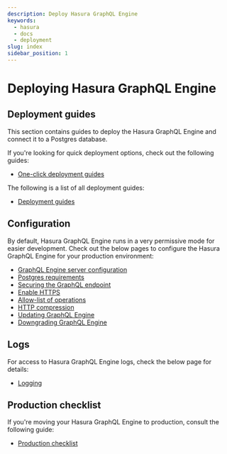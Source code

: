 ```yaml
---
description: Deploy Hasura GraphQL Engine
keywords:
  - hasura
  - docs
  - deployment
slug: index
sidebar_position: 1
---
```


# Deploying Hasura GraphQL Engine

## Deployment guides

This section contains guides to deploy the Hasura GraphQL Engine and connect it to a Postgres database.

If you're looking for quick deployment options, check out the following guides:

- [One-click deployment guides](/deployment/deployment-guides/index.mdx#one-click-deployment-guides)

The following is a list of all deployment guides:

- [Deployment guides](/deployment/deployment-guides/index.mdx#all-deployment-guides)

## Configuration

By default, Hasura GraphQL Engine runs in a very permissive mode for easier development. Check out the below pages to
configure the Hasura GraphQL Engine for your production environment:

- [GraphQL Engine server configuration](/deployment/graphql-engine-flags/index.mdx)
- [Postgres requirements](/deployment/postgres-requirements.mdx#postgres-permissions)
- [Securing the GraphQL endpoint](/deployment/securing-graphql-endpoint.mdx)
- [Enable HTTPS](/deployment/enable-https.mdx)
- [Allow-list of operations](/security/allow-list.mdx)
- [HTTP compression](/deployment/compression.mdx)
- [Updating GraphQL Engine](/deployment/updating-graphql-engine.mdx)
- [Downgrading GraphQL Engine](/deployment/downgrading.mdx)

## Logs

For access to Hasura GraphQL Engine logs, check the below page for details:

- [Logging](/deployment/logging.mdx)

## Production checklist

If you're moving your Hasura GraphQL Engine to production, consult the following guide:

- [Production checklist](/deployment/production-checklist.mdx)
